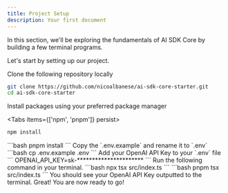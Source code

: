 ```yaml
---
title: Project Setup
description: Your first document
---
```



In this section, we'll be exploring the fundamentals of AI SDK Core by building a few terminal programs.

Let's start by setting up our project.

<Steps>
<Step>
Clone the following repository locally


```bash 
git clone https://github.com/nicoalbanese/ai-sdk-core-starter.git
cd ai-sdk-core-starter
```
</Step>
<Step>
Install packages using your preferred package manager

<Tabs items={['npm', 'pnpm']} persist>
  <Tab value="npm">
  ```bash
  npm install
  ```
  </Tab>
  <Tab value="pnpm">
  ```bash
  pnpm install
  ```
  </Tab>
</Tabs>
</Step>
<Step>
Copy the `.env.example` and rename it to `.env`
```bash
cp .env.example .env
```
</Step>
<Step>
Add your OpenAI API Key to your `.env` file
```
OPENAI_API_KEY=sk-**********************
```
</Step>
<Step>
Run the following command in your terminal.
<Tabs items={['npm', 'pnpm']} persist>
  <Tab value="npm">
  ```bash
  npx tsx src/index.ts
  ```
  </Tab>
  <Tab value="pnpm">
  ```bash
  pnpm tsx src/index.ts
  ```
  </Tab>
</Tabs>
You should see your OpenAI API Key outputted to the terminal.
</Step>
</Steps>
Great! You are now ready to go!
